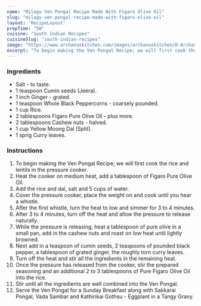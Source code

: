 ---
name: "Milagu Ven Pongal Recipe Made With Figaro Olive Oil"
slug: "milagu-ven-pongal-recipe-made-with-figaro-olive-oil"
layout: 'RecipeLayout'
prepTime: "50"
cuisine: "South Indian Recipes"
cuisineSlug: "south-indian-recipes"
image: "https://www.archanaskitchen.com/images/archanaskitchen/0-Archanas-Kitchen-Recipes/2017/15-jan/Milagu_Ven_Pongal_Recipe_Figaro_Olive_Oil-1-2.jpg"
excerpt: "To begin making the Ven Pongal Recipe; we will first cook the rice and lentils in the pressure cooker"
---

### Ingredients

- Salt - to taste.
- 1 teaspoon Cumin seeds (Jeera).
- 1 inch Ginger - grated.
- 1 teaspoon Whole Black Peppercorns - coarsely pounded.
- 1 cup Rice.
- 2 tablespoons Figaro Pure Olive Oil - plus more.
- 2 tablespoons Cashew nuts - halved.
- 1 cup Yellow Moong Dal (Split).
- 1 sprig Curry leaves.

### Instructions

1. To begin making the Ven Pongal Recipe; we will first cook the rice and lentils in the pressure cooker.
1. Heat the cooker on medium heat, add a tablespoon of Figaro Pure Olive Oil.
1. Add the rice and dal, salt and 5 cups of water.
1. Cover the pressure cooker, place the weight on and cook until you hear a whistle.
1. After the first whistle, turn the heat to low and simmer for 3 to 4 minutes.
1. After 3 to 4 minutes, turn off the heat and allow the pressure to release naturally.
1. While the pressure is releasing, heat a tablespoon of pure olive in a small pan, add in the cashew nuts and roast on low heat until lightly browned.
1. Next add in a teaspoon of cumin seeds, 2 teaspoons of pounded black pepper, a tablespoon of grated ginger, the roughly torn curry leaves.
1. Turn off the heat and stir all the ingredients in the remaining heat.
1. Once the pressure has released from the cooker, stir the prepared seasoning and an additional 2 to 3 tablespoons of Pure Figaro Olive Oil into the rice.
1. Stir until all the ingredients are well combined into the Ven Pongal.
1. Serve the Ven Pongal for a Sunday Breakfast along with Sakkarai Pongal, Vada Sambar and Kathirikai Gothsu - Eggplant in a Tangy Gravy.
